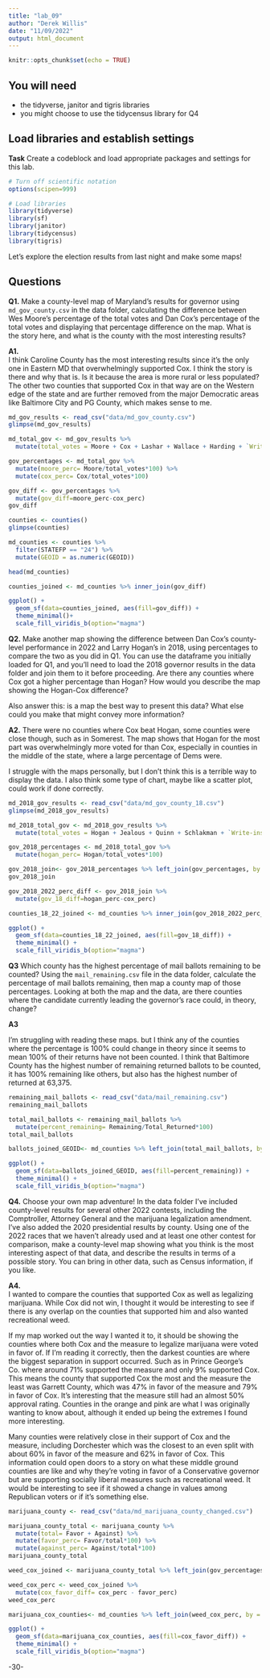```yaml
---
title: "lab_09"
author: "Derek Willis"
date: "11/09/2022"
output: html_document
---
```


```r
knitr::opts_chunk$set(echo = TRUE)
```

## You will need

* the tidyverse, janitor and tigris libraries
* you might choose to use the tidycensus library for Q4

## Load libraries and establish settings

**Task** Create a codeblock and load appropriate packages and settings for this lab.

```r
# Turn off scientific notation
options(scipen=999)

# Load libraries
library(tidyverse)
library(sf)
library(janitor)
library(tidycensus)
library(tigris)
```

Let's explore the election results from last night and make some maps! 

## Questions 

**Q1.** Make a county-level map of Maryland's results for governor using `md_gov_county.csv` in the data folder, calculating the difference between Wes Moore's percentage of the total votes and Dan Cox's percentage of the total votes and displaying that percentage difference on the map. What is the story here, and what is the county with the most interesting results?

**A1.**  
I think Caroline County has the most interesting results since it's the only one in Eastern MD that overwhelmingly supported Cox. I think the story is there and why that is. Is it because the area is more rural or less populated? The other two counties that supported Cox in that way are on the Western edge of the state and are further removed from the major Democratic areas like Baltimore City and PG County, which makes sense to me.
```r
md_gov_results <- read_csv("data/md_gov_county.csv")
glimpse(md_gov_results)
```

```r
md_total_gov <- md_gov_results %>%
  mutate(total_votes = Moore + Cox + Lashar + Wallace + Harding + `Write-ins`)
```

```r
gov_percentages <- md_total_gov %>%
  mutate(moore_perc= Moore/total_votes*100) %>%
  mutate(cox_perc= Cox/total_votes*100)
```

```r
gov_diff <- gov_percentages %>%
  mutate(gov_diff=moore_perc-cox_perc)
gov_diff
```

```r
counties <- counties()
glimpse(counties)
```

```r
md_counties <- counties %>%
  filter(STATEFP == "24") %>%
  mutate(GEOID = as.numeric(GEOID))

head(md_counties)
```

```r
counties_joined <- md_counties %>% inner_join(gov_diff)
```

```r
ggplot() +
  geom_sf(data=counties_joined, aes(fill=gov_diff)) +
  theme_minimal()+
  scale_fill_viridis_b(option="magma")
```



**Q2.** Make another map showing the difference between Dan Cox's county-level performance in 2022 and Larry Hogan's in 2018, using percentages to compare the two as you did in Q1. You can use the dataframe you initially loaded for Q1, and you'll need to load the 2018 governor results in the data folder and join them to it before proceeding. Are there any counties where Cox got a higher percentage than Hogan? How would you describe the map showing the Hogan-Cox difference?

Also answer this: is a map the best way to present this data? What else could you make that might convey more information?

**A2.** 
There were no counties where Cox beat Hogan, some counties were close though, such as in Somerest. The map shows that Hogan for the most part was overwhelmingly more voted for than Cox, especially in counties in the middle of the state, where a large percentage of Dems were.

I struggle with the maps personally, but I don't think this is a terrible way to display the data. I also think some type of chart, maybe like a scatter plot, could work if done correctly.

```r
md_2018_gov_results <- read_csv("data/md_gov_county_18.csv")
glimpse(md_2018_gov_results)
```

```r
md_2018_total_gov <- md_2018_gov_results %>%
  mutate(total_votes = Hogan + Jealous + Quinn + Schlakman + `Write-ins`)
```

```r
gov_2018_percentages <- md_2018_total_gov %>%
  mutate(hogan_perc= Hogan/total_votes*100)
```

```r
gov_2018_join<- gov_2018_percentages %>% left_join(gov_percentages, by = "GEOID")
gov_2018_join
```
```r
gov_2018_2022_perc_diff <- gov_2018_join %>%
  mutate(gov_18_diff=hogan_perc-cox_perc)
```

```r
counties_18_22_joined <- md_counties %>% inner_join(gov_2018_2022_perc_diff)
```

```r
ggplot() +
  geom_sf(data=counties_18_22_joined, aes(fill=gov_18_diff)) +
  theme_minimal() +
  scale_fill_viridis_b(option="magma")
```

**Q3** Which county has the highest percentage of mail ballots remaining to be counted? Using the `mail_remaining.csv` file in the data folder, calculate the percentage of mail ballots remaining, then map a county map of those percentages. Looking at both the map and the data, are there counties where the candidate currently leading the governor's race could, in theory, change?

**A3** 

I'm struggling with reading these maps. but I think any of the counties where the percentage is 100% could change in theory since it seems to mean 100% of their returns have not been counted. I think that Baltimore County has the highest number of remaining returned ballots to be counted, it has 100% remaining like others, but also has the highest number of returned at 63,375.

```r
remaining_mail_ballots <- read_csv("data/mail_remaining.csv")
remaining_mail_ballots
```

```r
total_mail_ballots <- remaining_mail_ballots %>%
  mutate(percent_remaining= Remaining/Total_Returned*100)
total_mail_ballots
```
```r
ballots_joined_GEOID<- md_counties %>% left_join(total_mail_ballots, by = "GEOID")
```

```r
ggplot() +
  geom_sf(data=ballots_joined_GEOID, aes(fill=percent_remaining)) +
  theme_minimal() +
  scale_fill_viridis_b(option="magma")
```



**Q4.** Choose your own map adventure! In the data folder I've included county-level results for several other 2022 contests, including the Comptroller, Attorney General and the marijuana legalization amendment. I've also added the 2020 presidential results by county. Using one of the 2022 races that we haven't already used and at least one other contest for comparison, make a county-level map showing what you think is the most interesting aspect of that data, and describe the results in terms of a possible story. You can bring in other data, such as Census information, if you like.

**A4.**  
I wanted to compare the counties that supported Cox as well as legalizing marijuana. While Cox did not win, I thought it would be interesting to see if there is any overlap on the counties that supported him and also wanted recreational weed.

If my map worked out the way I wanted it to, it should be showing the counties where both Cox and the measure to legalize marijuana were voted in favor of. If I'm reading it correctly, then the darkest counties are where the biggest separation in support occurred. Such as in Prince George's Co. where around 71% supported the measure and only 9% supported Cox. This means the county that supported Cox the most and the measure the least was Garrett County, which was 47% in favor of the measure and 79% in favor of Cox. It's interesting that the measure still had an almost 50% approval rating. Counties in the orange and pink are what I was originally wanting to know about, although it ended up being the extremes I found more interesting.

Many counties were relatively close in their support of Cox and the measure, including Dorchester which was the closest to an even split with about 60% in favor of the measure and 62% in favor of Cox. This information could open doors to a story on what these middle ground counties are like and why they're voting in favor of a Conservative governor but are supporting socially liberal measures such as recreational weed. It would be interesting to see if it showed a change in values among Republican voters or if it's something else.



```r
marijuana_county <- read_csv("data/md_marijuana_county_changed.csv")
```

```r
marijuana_county_total <- marijuana_county %>%
  mutate(total= Favor + Against) %>%
  mutate(favor_perc= Favor/total*100) %>%
  mutate(against_perc= Against/total*100)
marijuana_county_total
```

```r
weed_cox_joined <- marijuana_county_total %>% left_join(gov_percentages, by = "GEOID")
```

```r
weed_cox_perc <- weed_cox_joined %>%
  mutate(cox_favor_diff= cox_perc - favor_perc)
weed_cox_perc
```

```r
marijuana_cox_counties<- md_counties %>% left_join(weed_cox_perc, by = "GEOID")
```

```r
ggplot() +
  geom_sf(data=marijuana_cox_counties, aes(fill=cox_favor_diff)) +
  theme_minimal() +
  scale_fill_viridis_b(option="magma")
```

-30-

